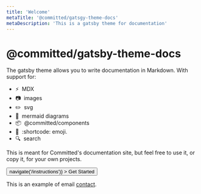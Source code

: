 ```yaml
---
title: 'Welcome'
metaTitle: '@committed/gatsgy-theme-docs'
metaDescription: 'This is a gatsby theme for documentation'
---
```



# @committed/gatsby-theme-docs

The gatsby theme allows you to write documentation in Markdown. With support for:

- :zap:&nbsp; MDX
- :camera:&nbsp; images
- :pencil2:&nbsp; svg
- :tropical_fish:&nbsp; mermaid diagrams
- :package:&nbsp; @committed/components
- :tada:&nbsp; :shortcode: emoji.
- :mag:&nbsp; search

This is meant for Committed's documentation site, but feel free to use it, or copy it, for your own projects.

<Flex justifyContent="center">
  <Button
    my={3}
    size="large"
    color="primary"
    onClick={() => navigate('/instructions')}
  >
    Get Started
  </Button>
</Flex>

This is an example of email [contact](mailto:opensource@committed.io).
